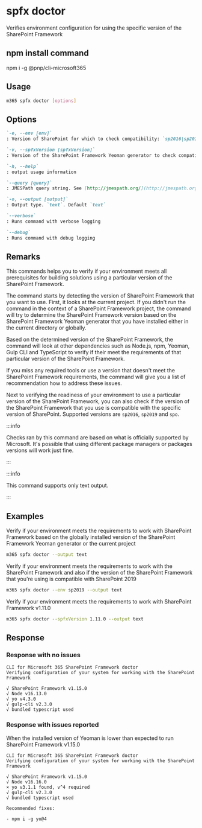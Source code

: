 
# spfx doctor

Verifies environment configuration for using the specific version of the SharePoint Framework

## npm install command

npm i -g @pnp/cli-microsoft365

## Usage

```sh
m365 spfx doctor [options]
```

## Options

```md definition-list
`-e, --env [env]`
: Version of SharePoint for which to check compatibility: `sp2016|sp2019|spo`

`-v, --spfxVersion [spfxVersion]`
: Version of the SharePoint Framework Yeoman generator to check compatibility for without `v`, eg. `1.11.0`

`-h, --help`
: output usage information

`--query [query]`
: JMESPath query string. See [http://jmespath.org/](http://jmespath.org/) for more information and examples

`-o, --output [output]`
: Output type. `text`. Default `text`

`--verbose`
: Runs command with verbose logging

`--debug`
: Runs command with debug logging
```

## Remarks

This commands helps you to verify if your environment meets all prerequisites for building solutions using a particular version of the SharePoint Framework.

The command starts by detecting the version of SharePoint Framework that you want to use. First, it looks at the current project. If you didn't run the command in the context of a SharePoint Framework project, the command will try to determine the SharePoint Framework version based on the SharePoint Framework Yeoman generator that you have installed either in the current directory or globally.

Based on the determined version of the SharePoint Framework, the command will look at other dependencies such as Node.js, npm, Yeoman, Gulp CLI and TypeScript to verify if their meet the requirements of that particular version of the SharePoint Framework.

If you miss any required tools or use a version that doesn't meet the SharePoint Framework requirements, the command will give you a list of recommendation how to address these issues.

Next to verifying the readiness of your environment to use a particular version of the SharePoint Framework, you can also check if the version of the SharePoint Framework that you use is compatible with the specific version of SharePoint. Supported versions are `sp2016`, `sp2019` and `spo`.

:::info

Checks ran by this command are based on what is officially supported by Microsoft. It's possible that using different package managers or packages versions will work just fine.

:::

:::info

This command supports only text output.

:::

## Examples

Verify if your environment meets the requirements to work with SharePoint Framework based on the globally installed version of the SharePoint Framework Yeoman generator or the current project

```sh
m365 spfx doctor --output text
```

Verify if your environment meets the requirements to work with the SharePoint Framework and also if the version of the SharePoint Framework that you're using is compatible with SharePoint 2019

```sh
m365 spfx doctor --env sp2019 --output text
```

Verify if your environment meets the requirements to work with SharePoint Framework v1.11.0

```sh
m365 spfx doctor --spfxVersion 1.11.0 --output text
```

## Response

### Response with no issues

<Tabs>
  <TabItem value="Text">

  ```text
  CLI for Microsoft 365 SharePoint Framework doctor
  Verifying configuration of your system for working with the SharePoint Framework

  √ SharePoint Framework v1.15.0
  √ Node v16.13.0    
  √ yo v4.3.0
  √ gulp-cli v2.3.0
  √ bundled typescript used
  ```

  </TabItem>
</Tabs>

### Response with issues reported

When the installed version of Yeoman is lower than expected to run SharePoint Framework v1.15.0

<Tabs>
  <TabItem value="Text">

  ```text
  CLI for Microsoft 365 SharePoint Framework doctor
  Verifying configuration of your system for working with the SharePoint Framework

  √ SharePoint Framework v1.15.0
  √ Node v16.16.0
  × yo v3.1.1 found, v^4 required
  √ gulp-cli v2.3.0
  √ bundled typescript used

  Recommended fixes:

  - npm i -g yo@4
  ```

  </TabItem>
</Tabs>

